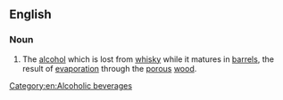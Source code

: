 ==English==

===Noun===
{{en-noun|head=[[angel]][['s]] [[dram]]|-}}

# {{context|alcohol production}} The [[alcohol]] which is lost from [[whisky]] while it matures in [[barrel]]s, the result of [[evaporation]] through the [[porous]] [[wood]].

[[Category:en:Alcoholic beverages]]<!-- is there a category for the technology of alcohol production as opposed to the resulting drinks? -->